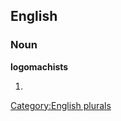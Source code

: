 ==English==

===Noun===
'''logomachists'''

# {{plural of|[[logomachist]]}}

[[Category:English plurals]]